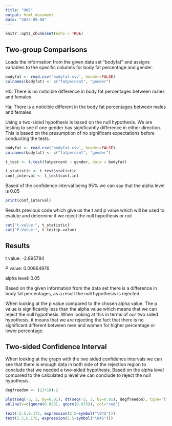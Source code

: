 ---
title: "HW2"
output: html_document
date: "2023-09-08"
---

```{r setup, include=FALSE}
knitr::opts_chunk$set(echo = TRUE)
```

## Two-group Comparisons

Loads the information from the given data set "bodyfat" and assigns variables to the specific columns for body fat percentage and gender.

```{r bodyfat}
bodyfat <- read.csv('bodyfat.csv', header=FALSE)
colnames(bodyfat) <- c("fatpercent", "gender")
```


H0: There is no noticible difference in body fat percentages between males and females

Ha: There is a noticible different in the body fat percentages between males and females

Using a two-sided hypothesis is based on the null hypothesis. We are testing to see if one gender has significantly difference in either direction. This is based on the presumption of no significant expectations before conducting the tests.




```{r test}

bodyfat <- read.csv('bodyfat.csv', header=FALSE)
colnames(bodyfat) <- c("fatpercent", "gender")

t_test <- t.test(fatpercent ~ gender, data = bodyfat)

t_statistic <- t_test$statistic
conf_interval <- t_test$conf.int
```

Based of the confidence interval being 95% we can say that the alpha level is 0.05
```{r alpha level}
print(conf_interval)
```

Results previous code which give us the t and p value which will be used to evalute and determine if we reject the null hypothesis or not

```{r results}
cat("t-value:", t_statistic)
cat("P-Value:", t_test$p.value)
```
## Results
t value: -2.895794

P value: 0.00864976

alpha level: 0.05

Based on the given information from the data set there is a difference in body fat percentages, as a result the null hypothesis is rejected.

When looking at the p value compared to the chosen alpha value. The p value is significantly less than the alpha value which means that we can reject the null hypothesis. When looking at this in terms of our two sided hypothesis, it means that we are rejecting the fact that there is no significant different between men and women for higher percentage or lower percentage.

## Two-sided Confidence Interval
When looking at the graph with the two sided confidence intervals we can see that there is enough data in both side of the rejection region to conclude that we needed a two-sided hypothesis. Based on the alpha level compared to the calculated p level we can conclude to reject the null hypothesis.

```{r confidence interval}
degfreedom <- (13+10)-2

plot(seq(-3, 3, by=0.01), dt(seq(-3, 3, by=0.01), degfreedom), type="l", xlab="T", ylab="Density")
abline(v=c(qnorm(0.025), qnorm(0.975)), col="red")

text(-2.5,0.175, expression(2.5~symbol("\045")))
text(2.5,0.175, expression(2.5~symbol("\045")))


```

